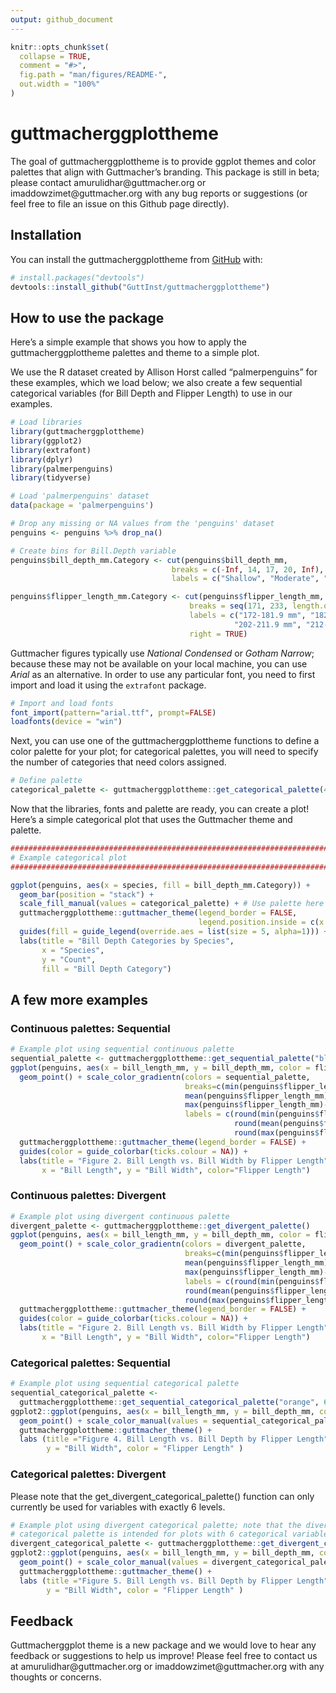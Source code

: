 ```yaml
---
output: github_document
---
```


<!-- README.md is generated from README.Rmd. Please edit that file -->

```r
knitr::opts_chunk$set(
  collapse = TRUE,
  comment = "#>",
  fig.path = "man/figures/README-",
  out.width = "100%"
)
```

# guttmacherggplottheme

<!-- badges: start -->
<!-- badges: end -->

The goal of guttmacherggplottheme is to provide ggplot themes and color palettes that align with Guttmacher's branding. This package is still in beta; please contact amurulidhar@guttmacher.org or imaddowzimet@guttmacher.org with any bug reports or suggestions (or feel free to file an issue on this Github page directly). 

## Installation

You can install the guttmacherggplottheme from [GitHub](https://github.com/) with:

``` r
# install.packages("devtools")
devtools::install_github("GuttInst/guttmacherggplottheme")
```

## How to use the package

Here's a simple example that shows you how to apply the guttmacherggplottheme palettes and theme to a simple plot.  

We use the R dataset created by Allison Horst called "palmerpenguins" for these examples, which we load below; we also create a few sequential categorical variables (for Bill Depth and Flipper Length) to use in our examples. 

```r
# Load libraries
library(guttmacherggplottheme)
library(ggplot2)
library(extrafont)
library(dplyr)
library(palmerpenguins)
library(tidyverse)

# Load 'palmerpenguins' dataset
data(package = 'palmerpenguins')

# Drop any missing or NA values from the 'penguins' dataset
penguins <- penguins %>% drop_na()

# Create bins for Bill.Depth variable
penguins$bill_depth_mm.Category <- cut(penguins$bill_depth_mm, 
                                    breaks = c(-Inf, 14, 17, 20, Inf),
                                    labels = c("Shallow", "Moderate", "Deep", "Very Deep"))

penguins$flipper_length_mm.Category <- cut(penguins$flipper_length_mm,
                                        breaks = seq(171, 233, length.out = 7),  # 6 categories
                                        labels = c("172-181.9 mm", "182-191.9 mm", "192-201.9 mm",
                                                  "202-211.9 mm", "212-221.9 mm", "222+ mm"), 
                                        right = TRUE)


```

Guttmacher figures typically use *National Condensed* or *Gotham Narrow*; because these may not be available on your local machine, you can use *Arial* as an alternative. 
In order to use any particular font, you need to first import and load it using the `extrafont` package. 

```r
# Import and load fonts
font_import(pattern="arial.ttf", prompt=FALSE)
loadfonts(device = "win") 
```

Next, you can use one of the guttmacherggplottheme functions to define a color palette for your plot; for categorical palettes, you will need to specify the number of categories that need colors assigned. 
```r
# Define palette
categorical_palette <- guttmacherggplottheme::get_categorical_palette(4)        
```

Now that the libraries, fonts and palette are ready, you can create a plot!
Here's a simple categorical plot that uses the Guttmacher theme and palette.

```r
################################################################################
# Example categorical plot 
################################################################################

ggplot(penguins, aes(x = species, fill = bill_depth_mm.Category)) +
  geom_bar(position = "stack") +
  scale_fill_manual(values = categorical_palette) + # Use palette here
  guttmacherggplottheme::guttmacher_theme(legend_border = FALSE, 
                                          legend.position.inside = c(x = .875, y = .95)) + 
  guides(fill = guide_legend(override.aes = list(size = 5, alpha=1))) +
  labs(title = "Bill Depth Categories by Species",
       x = "Species",
       y = "Count",
       fill = "Bill Depth Category") 

```

## A few more examples

### Continuous palettes: Sequential 

```r

# Example plot using sequential continuous palette
sequential_palette <- guttmacherggplottheme::get_sequential_palette("blue")                # Define palette
ggplot(penguins, aes(x = bill_length_mm, y = bill_depth_mm, color = flipper_length_mm)) +
  geom_point() + scale_color_gradientn(colors = sequential_palette,                        # Use palette here
                                       breaks=c(min(penguins$flipper_length_mm)+2.5,
                                       mean(penguins$flipper_length_mm), 
                                       max(penguins$flipper_length_mm)-2), 
                                       labels = c(round(min(penguins$flipper_length_mm)),
                                                  round(mean(penguins$flipper_length_mm)),
                                                  round(max(penguins$flipper_length_mm)))) + 
  guttmacherggplottheme::guttmacher_theme(legend_border = FALSE) + 
  guides(color = guide_colorbar(ticks.colour = NA)) +
  labs(title = "Figure 2. Bill Length vs. Bill Width by Flipper Length", 
       x = "Bill Length", y = "Bill Width", color="Flipper Length")
```

### Continuous palettes: Divergent

```r

# Example plot using divergent continuous palette
divergent_palette <- guttmacherggplottheme::get_divergent_palette()                         # Define palette   
ggplot(penguins, aes(x = bill_length_mm, y = bill_depth_mm, color = flipper_length_mm)) +
  geom_point() + scale_color_gradientn(colors = divergent_palette,                          # Use palette here
                                       breaks=c(min(penguins$flipper_length_mm)+2.5,
                                       mean(penguins$flipper_length_mm), 
                                       max(penguins$flipper_length_mm)-2), 
                                       labels = c(round(min(penguins$flipper_length_mm)),
                                       round(mean(penguins$flipper_length_mm)),
                                       round(max(penguins$flipper_length_mm)))) + 
  guttmacherggplottheme::guttmacher_theme(legend_border = FALSE) + 
  guides(color = guide_colorbar(ticks.colour = NA)) +
  labs(title = "Figure 2. Bill Length vs. Bill Width by Flipper Length", 
       x = "Bill Length", y = "Bill Width", color="Flipper Length")
```

### Categorical palettes: Sequential

```r

# Example plot using sequential categorical palette
sequential_categorical_palette <- 
  guttmacherggplottheme::get_sequential_categorical_palette("orange", 6)                    # Define palette
ggplot2::ggplot(penguins, aes(x = bill_length_mm, y = bill_depth_mm, color = flipper_length_mm.Category)) +
  geom_point() + scale_color_manual(values = sequential_categorical_palette) +              # Use palette here
  guttmacherggplottheme::guttmacher_theme() + 
  labs (title ="Figure 4. Bill Length vs. Bill Depth by Flipper Length", x = "Bill Length", 
        y = "Bill Width", color = "Flipper Length" ) 

```

### Categorical palettes: Divergent

Please note that the get_divergent_categorical_palette() function can only currently be used for variables with exactly 6 levels.

```r

# Example plot using divergent categorical palette; note that the divergent 
# categorical palette is intended for plots with 6 categorical variables
divergent_categorical_palette <- guttmacherggplottheme::get_divergent_categorical_palette()   # Define palette
ggplot2::ggplot(penguins, aes(x = bill_length_mm, y = bill_depth_mm, color = flipper_length_mm.Category)) + 
  geom_point() + scale_color_manual(values = divergent_categorical_palette) +                 # Use palette here
  guttmacherggplottheme::guttmacher_theme() + 
  labs (title ="Figure 5. Bill Length vs. Bill Depth by Flipper Length", x = "Bill Length", 
        y = "Bill Width", color = "Flipper Length" ) 

```

## Feedback

Guttmacherggplot theme is a new package and we would love to hear any feedback or suggestions to help us improve! Please feel free to contact us at amurulidhar@guttmacher.org or imaddowzimet@guttmacher.org with any thoughts or concerns. 
